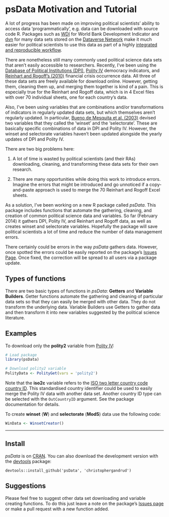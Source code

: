 <!--
%\VignetteEngine{knitr::knitr}
%\VignetteIndexEntry{psData Markdown Vignette made with knitr}
-->

# psData Motivation and Tutorial

A lot of progress has been made on improving political scientists' ability to access data 'programmatically', e.g. data can be downloaded with source code R. Packages such as [WDI](http://cran.r-project.org/web/packages/WDI/index.html) for World Bank Development Indicator and [dvn](http://cran.r-project.org/web/packages/dvn/index.html) for many data sets stored on the [Dataverse Network](http://thedata.org/) make it much easier for political scientists to use this data as part of a highly [integrated and reproducible workflow](http://christophergandrud.blogspot.de/2013/07/getting-started-with-reproducible.html). 

There are nonetheless still many commonly used political science data sets that aren't easily accessible to researchers. Recently, I've been using the [Database of Political Institutions (DPI)](http://econ.worldbank.org/WBSITE/EXTERNAL/EXTDEC/EXTRESEARCH/0,,contentMDK:20649465~pagePK:64214825~piPK:64214943~theSitePK:469382,00.html), [Polity IV](http://www.systemicpeace.org/polity/polity4.htm) democracy indicators, and [Reinhart and Rogoff's (2010)](http://www.carmenreinhart.com/data/browse-by-topic/topics/7/) financial crisis occurrence data. All three of these data sets are freely available for download online. However, getting them, cleaning them up, and merging them together is kind of a pain. This is especially true for the Reinhart and Rogoff data, which is in 4 Excel files with over 70 individual sheets, one for each country's data. 

Also, I've been using variables that are combinations and/or transformations of indicators in regularly updated data sets, but which themselves aren't regularly updated. In particular, [Bueno de Mesquita et al. (2003)](http://www.nyu.edu/gsas/dept/politics/data/bdm2s2/Logic.htm) devised two variables that they called the 'winset' and the 'selectorate'. These are basically specific combinations of data in DPI and Polity IV. However, the winset and selectorate variables haven't been updated alongside the yearly updates of DPI and Polity IV. 

There are two big problems here:

1. A lot of time is wasted by political scientists (and their RAs) downloading, cleaning, and transforming these data sets for their own research.

2. There are many opportunities while doing this work to introduce errors. Imagine the errors that might be introduced and go unnoticed if a copy-and-paste approach is used to merge the 70 Reinhart and Rogoff Excel sheets. 

As a solution, I've been working on a new R package called *psData*. This package includes functions that automate the gathering, cleaning, and creation of common political science data and variables. So far (February 2014) it gathers DPI, Polity IV, and Reinhart and Rogoff data, as well as creates winset and selectorate variables. Hopefully the package will save political scientists a lot of time and reduce the number of data management errors. 

There certainly could be errors in the way *psData* gathers data. However, once spotted the errors could be easily reported on the package's [Issues Page](https://github.com/christophergandrud/psData/issues). Once fixed, the correction will be spread to all users via a package update.

## Types of functions

There are two basic types of functions in *psData*: **Getters** and **Variable Builders**. Getter functions automate the gathering and cleaning of particular data sets so that they can easily be merged with other data. They do not transform the underlying data. Variable Builders use Getters to gather data and then transform it into new variables suggested by the political science literature.

## Examples

To download only the **polity2** variable from [Polity IV](http://www.systemicpeace.org/polity/polity4.htm):

```r
# Load package
library(psData)

# Download polity2 variable
PolityData <- PolityGet(vars = 'polity2')
``` 

Note that the **iso2c** variable refers to the [ISO two letter country code country ID](http://en.wikipedia.org/wiki/ISO_3166-1_alpha-2). This standardised country identifier could be used to easily merge the Polity IV data with another data set. Another country ID type can be selected with the `OutCountryID` argument. See the package documentation for details.

To create **winset** (**W**) and **selectorate** (**ModS**) data use the following code:

```r
WinData <- WinsetCreator()
```

---

## Install

*psData* is on [CRAN](http://cran.r-project.org/web/packages/psData/index.html). You can also download the development version with the [devtools](https://github.com/hadley/devtools) package:

```
devtools::install_github('psData', 'christophergandrud')
```

## Suggestions

Please feel free to suggest other data set downloading and variable creating functions. To do this just leave a note on the package's [Issues page](https://github.com/christophergandrud/psData/issues) or make a pull request with a new function added.
